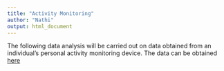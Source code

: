 ```yaml
---
title: "Activity Monitoring"
author: "Nathi"
output: html_document
---
```

The following data analysis will be carried out on data obtained from an individual's
personal activity monitoring device. The data can be obtained [here](https://d396qusza40orc.cloudfront.net/repdata%2Fdata%2Factivity.zip)